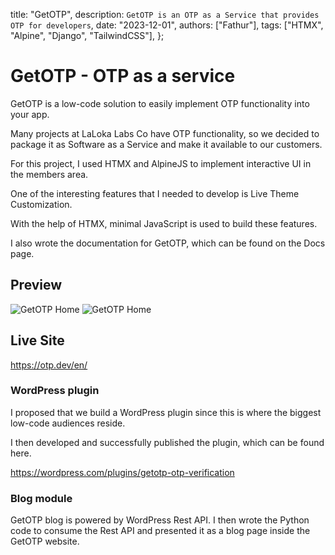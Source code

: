   title: "GetOTP",
  description: `GetOTP is an OTP as a Service that provides OTP for developers`,
  date: "2023-12-01",
  authors: ["Fathur"],
  tags: ["HTMX", "Alpine", "Django", "TailwindCSS"],
};

# GetOTP - OTP as a service

GetOTP is a low-code solution to easily implement OTP functionality into your app.

Many projects at LaLoka Labs Co have OTP functionality, so we decided to package it as Software as a Service and make it available to our customers.

For this project, I used HTMX and AlpineJS to implement interactive UI in the members area.

One of the interesting features that I needed to develop is Live Theme Customization.

With the help of HTMX, minimal JavaScript is used to build these features.

I also wrote the documentation for GetOTP, which can be found on the Docs page.

## Preview

![GetOTP Home](/images/getotp2.png)
![GetOTP Home](/images/getotp1.png)

## Live Site

https://otp.dev/en/

### WordPress plugin

I proposed that we build a WordPress plugin since this is where the biggest low-code audiences reside.

I then developed and successfully published the plugin, which can be found here.

https://wordpress.com/plugins/getotp-otp-verification

### Blog module

GetOTP blog is powered by WordPress Rest API. I then wrote the Python code to consume the Rest API and presented it as a blog page inside the GetOTP website.
